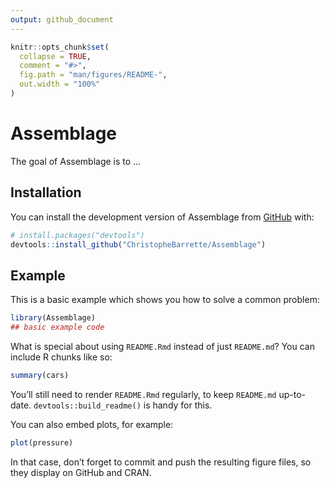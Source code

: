 ```yaml
---
output: github_document
---
```


<!-- README.md is generated from README.Rmd. Please edit that file -->

```r
knitr::opts_chunk$set(
  collapse = TRUE,
  comment = "#>",
  fig.path = "man/figures/README-",
  out.width = "100%"
)
```

# Assemblage

<!-- badges: start -->
<!-- badges: end -->

The goal of Assemblage is to ...

## Installation

You can install the development version of Assemblage from [GitHub](https://github.com/) with:

``` r
# install.packages("devtools")
devtools::install_github("ChristopheBarrette/Assemblage")
```

## Example

This is a basic example which shows you how to solve a common problem:

```r
library(Assemblage)
## basic example code
```

What is special about using `README.Rmd` instead of just `README.md`? You can include R chunks like so:

```r
summary(cars)
```

You'll still need to render `README.Rmd` regularly, to keep `README.md` up-to-date. `devtools::build_readme()` is handy for this.

You can also embed plots, for example:

```r
plot(pressure)
```

In that case, don't forget to commit and push the resulting figure files, so they display on GitHub and CRAN.
